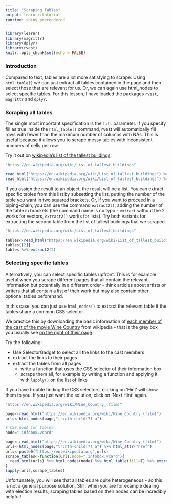 ```yaml
---
title: "Scraping Tables"
output: learnr::tutorial
runtime: shiny_prerendered
---
```



```r
library(learnr)
library(magrittr)
library(dplyr)
library(rvest)
knitr::opts_chunk$set(echo = FALSE)
```

### Introduction

Compared to text, tables are a lot more satisfying to scrape: Using `html_table()` we can just extract all tables contained in the page and then select those that are relevant for us. Or, we can again use html_nodes to select specific tables. For this lesson, I have loaded the packages `rvest`, `magrittr` and `dplyr`.

### Scraping all tables

The single most important specification is the `fill` parameter. If you specify fill as true inside the `html_table()` command, rvest will automatically fill rows with fewer than the maximum number of columns with NAs. This is useful because it allows you to scrape messy tables with inconsistent numbers of cells per row.

Try it out on [wikipedia's list of the tallest buildings](https://en.wikipedia.org/wiki/List_of_tallest_buildings){target="_blank"}.

```r
"https://en.wikipedia.org/wiki/List_of_tallest_buildings"
```

```r
read_html("https://en.wikipedia.org/wiki/List_of_tallest_buildings") %>% html_table()
read_html("https://en.wikipedia.org/wiki/List_of_tallest_buildings") %>% html_table(fill=T)
```

If you assign the result to an object, the result will be a list.
You can extract specific tables from this list by subsetting the list, putting the number of the table you want in two squared brackets. Or, if you want to proceed in a piping-chain, you can use the command `extract2()`, adding the number of the table in brackets (the command name is no typo - `extract` without the 2 works for vectors, `extract2()` works for lists). Try both variants for extracting the second table from the list of tallest buildings that we scraped.

```r
"https://en.wikipedia.org/wiki/List_of_tallest_buildings"
```

```r
tables<-read_html("https://en.wikipedia.org/wiki/List_of_tallest_buildings") %>% html_table(fill=T)
tables[[2]]
tables %>% extract2(2)
```

### Selecting specific tables

Alternatively, you can select specific tables upfront. This is for example useful when you scrape different pages that all contain the relevant information but potentially in a different order - think articles about artists or writers that all contain a list of their work but may also contain other optional tables beforehand.

In this case, you can just use `html_nodes()` to extract the relevant table if the tables share a common CSS selector. 

We practice this by downloading the basic information of [each member of the cast of the movie Wine Country](https://en.wikipedia.org/wiki/Wine_Country_(film)){target="_blank"} from wikipedia - that is the grey box you usually see [on the right of their page](https://en.wikipedia.org/wiki/Amy_Poehler){target="_blank"}.

Try the following:

- Use SelectorGadget to select all the links to the cast members
- extract the links to their pages
- extract the tables from all pages
    - write a function that uses the CSS selector of their information box
    - scrape them all, for example by writing a function and applying it with `lapply()` on the list of links

If you have trouble finding the CSS selectors, clicking on 'Hint' will show them to you. If you just want the solution, click on 'Next Hint' again.

```r
"https://en.wikipedia.org/wiki/Wine_Country_(film)"

```
```r
page<-read_html("https://en.wikipedia.org/wiki/Wine_Country_(film)") 
urls<-html_nodes(page,"tr:nth-child(7) a")

# CSS node for tables
node=".infobox.vcard"
```

```r
page<-read_html("https://en.wikipedia.org/wiki/Wine_Country_(film)") 
urls<-html_nodes(page,"tr:nth-child(7) a") %>% html_attr("href")
urls<-paste0("https://en.wikipedia.org",urls)
scrape_tables<-function(urls,node=".infobox.vcard"){
  read_html(urls) %>% html_nodes(node) %>% html_table(fill=T) %>% extract2(1)
}
lapply(urls,scrape_tables)
```

Unfortunately, you will see that all tables are quite heterogeneous - so this is not a general purpose solution. Still, when you are for example dealing with election results, scraping tables based on their nodes can be incredibly helpful!

